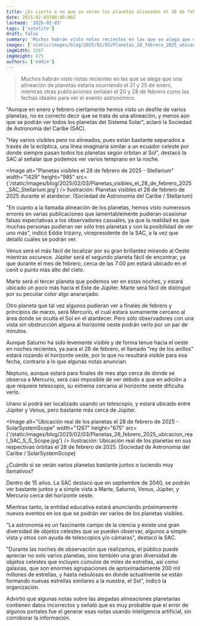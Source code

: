 ```yaml
---
title: ¿Es cierto o no que se verán los planetas alineados el 28 de febrero?
date: 2025-02-03T08:00:00Z
lastmod: '2025-02-03'
tags: ['satelite']
draft: false
summary: 'Muchos habrán visto notas recientes en las que se alega que una alineación de planetas estaría ocurriendo el 21 y 25 de enero, mientras otras publicaciones señalan el 20 y 28 de febrero como las fechas ideales para ver el evento astronómico.'
images: ['static/images/blog/2025/02/03/Planetas_28_febrero_2025_ubicacion_real_SAC_S_S_Scope.jpg']
imgWidth: 1267
imgHeight: 675
authors: ['eddie']
---
```


> Muchos habrán visto notas recientes en las que se alega que una alineación de planetas estaría ocurriendo el 21 y 25 de enero, mientras otras publicaciones señalan el 20 y 28 de febrero como las fechas ideales para ver el evento astronómico.

"Aunque en enero y febrero ciertamente hemos visto un desfile de varios planetas, no es correcto decir que se trata de una alineación, y menos aún que se podrán ver todos los planetas del Sistema Solar", aclaró la Sociedad de Astronomía del Caribe (SAC).

"Hay varios visibles pero no alineados, pues están bastante separados a través de la eclíptica, una línea imaginaria similar a un ecuador celeste por donde siempre pasan todos los planetas según orbitan al Sol", destacó la SAC al señalar que podemos ver varios temprano en la noche.

<Image
  alt="Planetas visibles el 28 de febrero de 2025 - Stellarium"
  width="1429"
  height="985"
  src={'/static/images/blog/2025/02/03/Planetas_visibles_el_28_de_febrero_2025_SAC_Stellarium.jpg'}
/>
<ImageCaption>
  Ilustración: Planetas visibles el 28 de febrero de 2025 durante el atardecer. (Sociedad de
  Astronomía del Caribe / Stellarium)
</ImageCaption>

"En cuanto a la llamada alineación de los planetas, hemos visto numerosos errores en varias publicaciones que lamentablemente pudieran ocasionar falsas expectativas a los observadores casuales, ya que la realidad es que muchas personas pudieran ver sólo tres planetas y con la posibilidad de ver uno más", indicó Eddie Irizarry, vicepresidente de la SAC, a la vez que detalló cuáles se podrán ver.

Venus será el más fácil de localizar por su gran brillantez mirando al Oeste mientras oscurece. Júpiter será el segundo planeta fácil de encontrar, ya que durante el mes de febrero, cerca de las 7:00 pm estará ubicado en el cenit o punto más alto del cielo.

Marte será el tercer planeta que podemos ver en estas noches, y estará ubicado un poco más hacia el Este de Júpiter. Marte será fácil de distinguir por su peculiar color algo anaranjado.

Otro planeta que tal vez algunos pudieran ver a finales de febrero y principios de marzo, será Mercurio, el cual estará sumamente cercano al área donde se oculta el Sol en el atardecer. Pero sólo observadores con una vista sin obstrucción alguna al horizonte oeste podrán verlo por un par de minutos.

Aunque Saturno ha sido levemente visible y de forma tenue hacia el oeste en noches recientes, ya para el 28 de febrero, el llamado "rey de los anillos" estará rozando el horizonte oeste, por lo que no resultará visible para esa fecha, contrario a lo que algunas notas anuncian.

Neptuno, aunque estará para finales de mes algo cerca de donde se observa a Mercurio, será casi imposible de ver debido a que en adición a que requiere telescopio, su extrema cercanía al horizonte oeste dificulta verlo.

Urano sí podrá ser localizado usando un telescopio, y estará ubicado entre Júpiter y Venus, pero bastante más cerca de Júpiter.

<Image
  alt="Ubicación real de los planetas el 28 de febrero de 2025 - SolarSystemScope"
  width="1267"
  height="675"
  src={'/static/images/blog/2025/02/03/Planetas_28_febrero_2025_ubicacion_real_SAC_S_S_Scope.jpg'}
/>
<ImageCaption>
  Ilustración: Ubicación real de los planetas en sus respectivas órbitas el 28 de febrero de 2025.
  (Sociedad de Astronomía del Caribe / SolarSystemScope)
</ImageCaption>

¿Cuándo sí se verán varios planetas bastante juntos o luciendo muy llamativos?

Dentro de 15 años. La SAC destacó que en septiembre de 2040, se podrán ver bastante juntos y a simple vista a Marte, Saturno, Venus, Júpiter, y Mercurio cerca del horizonte oeste.

Mientras tanto, la entidad educativa estará anunciando próximamente nuevos eventos en los que se podrán ver varios de los planetas visibles.

"La astronomía es un fascinante campo de la ciencia y existe una gran diversidad de objetos celestes que se pueden observar, algunos a simple vista y otros con ayuda de telescopios y/o cámaras", destacó la SAC.

"Durante las noches de observación que realizamos, el público puede apreciar no solo varios planetas, sino también una gran diversidad de objetos celestes que incluyen cúmulos de miles de estrellas, así como galaxias, que son enormes
agrupaciones de aproximadamente 200 mil millones de estrellas, y hasta nebulosas en donde actualmente se están formando nuevas estrellas similares a la nuestra, el Sol", indicó la organización.

Advirtió que algunas notas sobre las alegadas alineaciones planetarias contienen datos incorrectos y señaló que es muy probable que el error de algunos portales fue el generar esas notas usando inteligencia artificial, sin corroborar la información.
